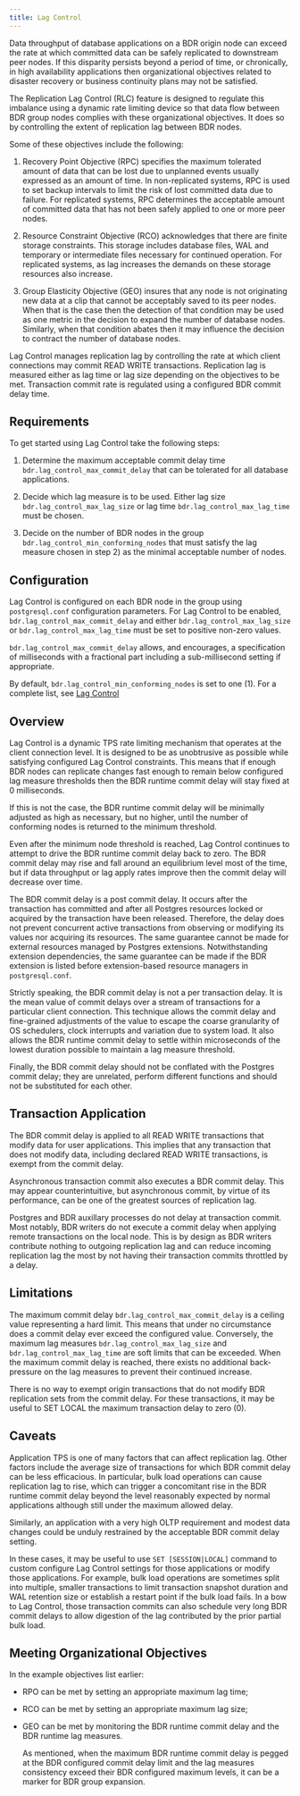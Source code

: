 ```yaml
---
title: Lag Control
---
```


Data throughput of database applications on a BDR origin node can
exceed the rate at which committed data can be safely replicated to
downstream peer nodes. If this disparity persists beyond a period of
time, or chronically, in high availability applications then
organizational objectives related to disaster recovery or business
continuity plans may not be satisfied.

The Replication Lag Control (RLC) feature is designed to regulate this
imbalance using a dynamic rate limiting device so that data flow between
BDR group nodes complies with these organizational objectives. It does so
by controlling the extent of replication lag between BDR nodes.

Some of these objectives include the following:

1) Recovery Point Objective (RPC) specifies the maximum tolerated
   amount of data that can be lost due to unplanned events usually
   expressed as an amount of time. In non-replicated systems, RPC
   is used to set backup intervals to limit the risk of lost committed
   data due to failure. For replicated systems, RPC determines the
   acceptable amount of committed data that has not been safely applied
   to one or more peer nodes.

2) Resource Constraint Objective (RCO) acknowledges that there are finite
   storage constraints. This storage includes database files, WAL and
   temporary or intermediate files necessary for continued operation.
   For replicated systems, as lag increases the demands on these storage
   resources also increase.

3) Group Elasticity Objective (GEO) insures that any node is not
   originating new data at a clip that cannot be acceptably saved to
   its peer nodes. When that is the case then the detection of that
   condition may be used as one metric in the decision to expand the
   number of database nodes. Similarly, when that condition abates then
   it may influence the decision to contract the number of database nodes.

Lag Control manages replication lag by controlling the rate at which client
connections may commit READ WRITE transactions. Replication lag is
measured either as lag time or lag size depending on the objectives
to be met. Transaction commit rate is regulated using a configured
BDR commit delay time.

## Requirements

To get started using Lag Control take the following steps:

1) Determine the maximum acceptable commit delay time
   `bdr.lag_control_max_commit_delay` that can be tolerated for all
   database applications.

2) Decide which lag measure is to be used. Either lag size
   `bdr.lag_control_max_lag_size` or lag time `bdr.lag_control_max_lag_time`
   must be chosen.

3) Decide on the number of BDR nodes in the group
   `bdr.lag_control_min_conforming_nodes` that must satisfy the lag
   measure chosen in step 2) as the minimal acceptable number of nodes.

## Configuration

Lag Control is configured on each BDR node in the group using `postgresql.conf`
configuration parameters. For Lag Control to be enabled,
`bdr.lag_control_max_commit_delay` and either `bdr.lag_control_max_lag_size` or
`bdr.lag_control_max_lag_time` must be set to positive non-zero values.

`bdr.lag_control_max_commit_delay` allows, and encourages, a specification
of milliseconds with a fractional part including a sub-millisecond
setting if appropriate.

By default, `bdr.lag_control_min_conforming_nodes` is set to one (1).
For a complete list, see [Lag Control](configuration)

## Overview

Lag Control is a dynamic TPS rate limiting mechanism that operates at the client
connection level. It is designed to be as unobtrusive as possible while
satisfying configured Lag Control constraints. This means that if enough
BDR nodes can replicate changes fast enough to remain below configured
lag measure thresholds then the BDR runtime commit delay will stay fixed
at 0 milliseconds.

If this is not the case, the BDR runtime commit delay will be minimally
adjusted as high as necessary, but no higher, until the number of
conforming nodes is returned to the minimum threshold.

Even after the minimum node threshold is reached, Lag Control continues to attempt
to drive the BDR runtime commit delay back to zero. The BDR commit delay
may rise and fall around an equilibrium level most of the time, but if
data throughput or lag apply rates improve then the commit delay will
decrease over time.

The BDR commit delay is a post commit delay. It occurs after the transaction
has committed and after all Postgres resources locked or acquired by the
transaction have been released. Therefore, the delay does not prevent
concurrent active transactions from observing or modifying its values nor
acquiring its resources. The same guarantee cannot be made for external
resources managed by Postgres extensions. Notwithstanding extension
dependencies, the same guarantee can be made if the BDR extension is listed
before extension-based resource managers in `postgresql.conf`.

Strictly speaking, the BDR commit delay is not a per transaction delay.
It is the mean value of commit delays over a stream of transactions for a
particular client connection. This technique allows the commit delay and
fine-grained adjustments of the value to escape the coarse granularity of
OS schedulers, clock interrupts and variation due to system load. It also
allows the BDR runtime commit delay to settle within microseconds of the
lowest duration possible to maintain a lag measure threshold.

Finally, the BDR commit delay should not be conflated with the Postgres
commit delay; they are unrelated, perform different functions and should
not be substituted for each other.

## Transaction Application

The BDR commit delay is applied to all READ WRITE transactions that
modify data for user applications. This implies that any transaction
that does not modify data, including declared READ WRITE transactions,
is exempt from the commit delay.

Asynchronous transaction commit also executes a BDR commit delay. This
may appear counterintuitive, but asynchronous commit, by virtue of its
performance, can be one of the greatest sources of replication lag.

Postgres and BDR auxillary processes do not delay at transaction commit.
Most notably, BDR writers do not execute a commit delay when applying
remote transactions on the local node. This is by design as BDR writers
contribute nothing to outgoing replication lag and can reduce incoming
replication lag the most by not having their transaction commits throttled
by a delay.

## Limitations

The maximum commit delay `bdr.lag_control_max_commit_delay` is a ceiling
value representing a hard limit. This means that under no circumstance
does a commit delay ever exceed the configured value. Conversely, the
maximum lag measures `bdr.lag_control_max_lag_size` and
`bdr.lag_control_max_lag_time` are soft limits that can be exceeded.
When the maximum commit delay is reached, there exists no additional
back-pressure on the lag measures to prevent their continued increase.

There is no way to exempt origin transactions that do not modify BDR
replication sets from the commit delay. For these transactions, it
may be useful to SET LOCAL the maximum transaction delay to zero (0).

## Caveats

Application TPS is one of many factors that can affect replication lag.
Other factors include the average size of transactions for which BDR commit
delay can be less efficacious. In particular, bulk load operations can
cause replication lag to rise, which can trigger a concomitant rise in
the BDR runtime commit delay beyond the level reasonably expected by normal
applications although still under the maximum allowed delay.

Similarly, an application with a very high OLTP requirement and modest
data changes could be unduly restrained by the acceptable BDR commit delay
setting.

In these cases, it may be useful to use `SET [SESSION|LOCAL]` command to
custom configure Lag Control settings for those applications or modify
those applications. For example, bulk load operations are sometimes split
into multiple, smaller transactions to limit transaction snapshot duration
and WAL retention size or establish a restart point if the bulk load fails.
In a bow to Lag Control, those transaction commits can also schedule very
long BDR commit delays to allow digestion of the lag contributed by the
prior partial bulk load.

## Meeting Organizational Objectives

In the example objectives list earlier:

-   RPO can be met by setting an appropriate maximum lag time;
-   RCO can be met by setting an appropriate maximum lag size;
-   GEO can be met by monitoring the BDR runtime commit delay
    and the BDR runtime lag measures.

    As mentioned, when the maximum BDR runtime commit delay is
    pegged at the BDR configured commit delay limit and the lag
    measures consistency exceed their BDR configured maximum
    levels, it can be a marker for BDR group expansion.
